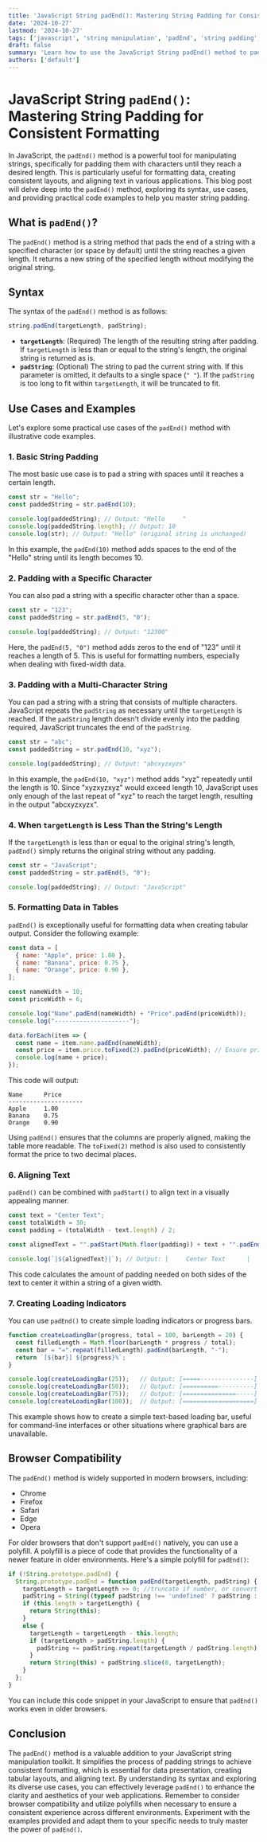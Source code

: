 ```yaml
---
title: 'JavaScript String padEnd(): Mastering String Padding for Consistent Formatting'
date: '2024-10-27'
lastmod: '2024-10-27'
tags: ['javascript', 'string manipulation', 'padEnd', 'string padding', 'formatting', 'web development']
draft: false
summary: 'Learn how to use the JavaScript String padEnd() method to pad strings with characters until they reach a specific length, improving data presentation and formatting for web applications.'
authors: ['default']
---
```


# JavaScript String `padEnd()`: Mastering String Padding for Consistent Formatting

In JavaScript, the `padEnd()` method is a powerful tool for manipulating strings, specifically for padding them with characters until they reach a desired length. This is particularly useful for formatting data, creating consistent layouts, and aligning text in various applications. This blog post will delve deep into the `padEnd()` method, exploring its syntax, use cases, and providing practical code examples to help you master string padding.

## What is `padEnd()`?

The `padEnd()` method is a string method that pads the end of a string with a specified character (or space by default) until the string reaches a given length. It returns a new string of the specified length without modifying the original string.

## Syntax

The syntax of the `padEnd()` method is as follows:

```javascript
string.padEnd(targetLength, padString);
```

*   **`targetLength`**:  (Required) The length of the resulting string after padding.  If `targetLength` is less than or equal to the string's length, the original string is returned as is.
*   **`padString`**: (Optional)  The string to pad the current string with. If this parameter is omitted, it defaults to a single space (`" "`). If the `padString` is too long to fit within `targetLength`, it will be truncated to fit.

## Use Cases and Examples

Let's explore some practical use cases of the `padEnd()` method with illustrative code examples.

### 1. Basic String Padding

The most basic use case is to pad a string with spaces until it reaches a certain length.

```javascript
const str = "Hello";
const paddedString = str.padEnd(10);

console.log(paddedString); // Output: "Hello     "
console.log(paddedString.length); // Output: 10
console.log(str); // Output: "Hello" (original string is unchanged)
```

In this example, the `padEnd(10)` method adds spaces to the end of the "Hello" string until its length becomes 10.

### 2. Padding with a Specific Character

You can also pad a string with a specific character other than a space.

```javascript
const str = "123";
const paddedString = str.padEnd(5, "0");

console.log(paddedString); // Output: "12300"
```

Here, the `padEnd(5, "0")` method adds zeros to the end of "123" until it reaches a length of 5.  This is useful for formatting numbers, especially when dealing with fixed-width data.

### 3. Padding with a Multi-Character String

You can pad a string with a string that consists of multiple characters. JavaScript repeats the `padString` as necessary until the `targetLength` is reached. If the `padString` length doesn't divide evenly into the padding required, JavaScript truncates the end of the `padString`.

```javascript
const str = "abc";
const paddedString = str.padEnd(10, "xyz");

console.log(paddedString); // Output: "abcxyzxyzx"
```

In this example, the `padEnd(10, "xyz")` method adds "xyz" repeatedly until the length is 10. Since "xyzxyzxyz" would exceed length 10,  JavaScript uses only enough of the last repeat of "xyz" to reach the target length, resulting in the output "abcxyzxyzx".

### 4. When `targetLength` is Less Than the String's Length

If the `targetLength` is less than or equal to the original string's length, `padEnd()` simply returns the original string without any padding.

```javascript
const str = "JavaScript";
const paddedString = str.padEnd(5, "0");

console.log(paddedString); // Output: "JavaScript"
```

### 5.  Formatting Data in Tables

`padEnd()` is exceptionally useful for formatting data when creating tabular output. Consider the following example:

```javascript
const data = [
  { name: "Apple", price: 1.00 },
  { name: "Banana", price: 0.75 },
  { name: "Orange", price: 0.90 },
];

const nameWidth = 10;
const priceWidth = 6;

console.log("Name".padEnd(nameWidth) + "Price".padEnd(priceWidth));
console.log("---------------------");

data.forEach(item => {
  const name = item.name.padEnd(nameWidth);
  const price = item.price.toFixed(2).padEnd(priceWidth); // Ensure price is formatted to 2 decimal places
  console.log(name + price);
});
```

This code will output:

```
Name      Price
---------------------
Apple     1.00
Banana    0.75
Orange    0.90
```

Using `padEnd()` ensures that the columns are properly aligned, making the table more readable.  The `toFixed(2)` method is also used to consistently format the price to two decimal places.

### 6. Aligning Text

`padEnd()` can be combined with `padStart()` to align text in a visually appealing manner.

```javascript
const text = "Center Text";
const totalWidth = 30;
const padding = (totalWidth - text.length) / 2;

const alignedText = "".padStart(Math.floor(padding)) + text + "".padEnd(Math.ceil(padding));

console.log(`|${alignedText}|`); // Output: |     Center Text      |
```

This code calculates the amount of padding needed on both sides of the text to center it within a string of a given width.

### 7.  Creating Loading Indicators

You can use `padEnd()` to create simple loading indicators or progress bars.

```javascript
function createLoadingBar(progress, total = 100, barLength = 20) {
  const filledLength = Math.floor(barLength * progress / total);
  const bar = "=".repeat(filledLength).padEnd(barLength, "-");
  return `[${bar}] ${progress}%`;
}

console.log(createLoadingBar(25));   // Output: [=====---------------] 25%
console.log(createLoadingBar(50));   // Output: [==========----------] 50%
console.log(createLoadingBar(75));   // Output: [===============-----] 75%
console.log(createLoadingBar(100));  // Output: [====================] 100%

```

This example shows how to create a simple text-based loading bar, useful for command-line interfaces or other situations where graphical bars are unavailable.

## Browser Compatibility

The `padEnd()` method is widely supported in modern browsers, including:

*   Chrome
*   Firefox
*   Safari
*   Edge
*   Opera

For older browsers that don't support `padEnd()` natively, you can use a polyfill. A polyfill is a piece of code that provides the functionality of a newer feature in older environments.  Here's a simple polyfill for `padEnd()`:

```javascript
if (!String.prototype.padEnd) {
  String.prototype.padEnd = function padEnd(targetLength, padString) {
    targetLength = targetLength >> 0; //truncate if number, or convert non-number to 0;
    padString = String((typeof padString !== 'undefined' ? padString : ' '));
    if (this.length > targetLength) {
      return String(this);
    }
    else {
      targetLength = targetLength - this.length;
      if (targetLength > padString.length) {
        padString += padString.repeat(targetLength / padString.length); //append to padString if not long enough
      }
      return String(this) + padString.slice(0, targetLength);
    }
  };
}
```

You can include this code snippet in your JavaScript to ensure that `padEnd()` works even in older browsers.

## Conclusion

The `padEnd()` method is a valuable addition to your JavaScript string manipulation toolkit. It simplifies the process of padding strings to achieve consistent formatting, which is essential for data presentation, creating tabular layouts, and aligning text. By understanding its syntax and exploring its diverse use cases, you can effectively leverage `padEnd()` to enhance the clarity and aesthetics of your web applications.  Remember to consider browser compatibility and utilize polyfills when necessary to ensure a consistent experience across different environments.  Experiment with the examples provided and adapt them to your specific needs to truly master the power of `padEnd()`.